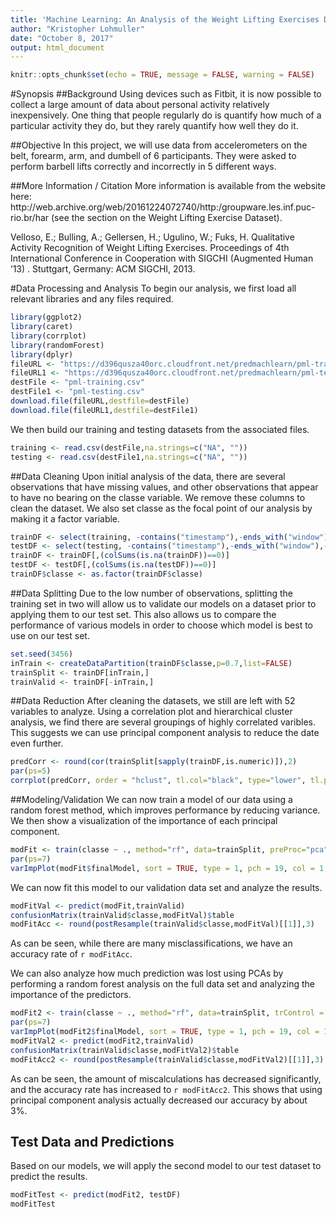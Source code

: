 ```yaml
---
title: 'Machine Learning: An Analysis of the Weight Lifting Exercises Dataset'
author: "Kristopher Lohmuller"
date: "October 8, 2017"
output: html_document
---
```


```r
knitr::opts_chunk$set(echo = TRUE, message = FALSE, warning = FALSE)
```

#Synopsis
##Background
Using devices such as Fitbit, it is now possible to collect a large amount of data about personal activity relatively inexpensively. One thing that people regularly do is quantify how much of a particular activity they do, but they rarely quantify how well they do it. 

##Objective
In this project, we will use data from accelerometers on the belt, forearm, arm, and dumbell of 6 participants. They were asked to perform barbell lifts correctly and incorrectly in 5 different ways. 

##More Information / Citation
More information is available from the website here: http://web.archive.org/web/20161224072740/http:/groupware.les.inf.puc-rio.br/har (see the section on the Weight Lifting Exercise Dataset).

Velloso, E.; Bulling, A.; Gellersen, H.; Ugulino, W.; Fuks, H. Qualitative Activity Recognition of Weight Lifting Exercises. Proceedings of 4th International Conference in Cooperation with SIGCHI (Augmented Human '13) . Stuttgart, Germany: ACM SIGCHI, 2013.

#Data Processing and Analysis
To begin our analysis, we first load all relevant libraries and any files required.
```r
library(ggplot2)
library(caret)
library(corrplot)
library(randomForest)
library(dplyr)
fileURL <- "https://d396qusza40orc.cloudfront.net/predmachlearn/pml-training.csv"
fileURL1 <- "https://d396qusza40orc.cloudfront.net/predmachlearn/pml-testing.csv"
destFile <- "pml-training.csv"
destFile1 <- "pml-testing.csv"
download.file(fileURL,destfile=destFile)
download.file(fileURL1,destfile=destFile1)
```
We then build our training and testing datasets from the associated files.
```r
training <- read.csv(destFile,na.strings=c("NA", ""))
testing <- read.csv(destFile1,na.strings=c("NA", ""))
```

##Data Cleaning
Upon initial analysis of the data, there are several observations that have missing values, and other observations that appear to have no bearing on the classe variable. We remove these columns to clean the dataset. We also set classe as the focal point of our analysis by making it a factor variable.
```r
trainDF <- select(training, -contains("timestamp"),-ends_with("window"),-starts_with("user"),-X)
testDF <- select(testing, -contains("timestamp"),-ends_with("window"),-starts_with("user"),-X)
trainDF <- trainDF[,(colSums(is.na(trainDF))==0)]
testDF <- testDF[,(colSums(is.na(testDF))==0)]
trainDF$classe <- as.factor(trainDF$classe)
```

##Data Splitting
Due to the low number of observations, splitting the training set in two will allow us to validate our models on a dataset prior to applying them to our test set. This also allows us to compare the performance of various models in order to choose which model is best to use on our test set.
```r
set.seed(3456)
inTrain <- createDataPartition(trainDF$classe,p=0.7,list=FALSE)
trainSplit <- trainDF[inTrain,]
trainValid <- trainDF[-inTrain,]
```

##Data Reduction
After cleaning the datasets, we still are left with 52 variables to analyze. Using a correlation plot and hierarchical cluster analysis, we find there are several groupings of highly correlated varibles. This suggests we can use principal component analysis to reduce the date even further.
```r
predCorr <- round(cor(trainSplit[sapply(trainDF,is.numeric)]),2)
par(ps=5)
corrplot(predCorr, order = "hclust", tl.col="black", type="lower", tl.pos = "lt", tl.cex = 1.5)
```

##Modeling/Validation
We can now train a model of our data using a random forest method, which improves performance by reducing variance. We then show a visualization of the importance of each principal component.
```r
modFit <- train(classe ~ ., method="rf", data=trainSplit, preProc="pca", trControl = trainControl(method="cv",number=4,preProcOptions = list(thresh=0.8)),ntree=100,importance=TRUE)
par(ps=7)
varImpPlot(modFit$finalModel, sort = TRUE, type = 1, pch = 19, col = 1, cex = 1,main = "Relative Importance of Principal Components")
```

We can now fit this model to our validation data set and analyze the results.
```r
modFitVal <- predict(modFit,trainValid)
confusionMatrix(trainValid$classe,modFitVal)$table
modFitAcc <- round(postResample(trainValid$classe,modFitVal)[[1]],3)
```

As can be seen, while there are many misclassifications, we have an accuracy rate of `r modFitAcc`.

We can also analyze how much prediction was lost using PCAs by performing a random forest analysis on the full data set and analyzing the importance of the predictors.
```r
modFit2 <- train(classe ~ ., method="rf", data=trainSplit, trControl = trainControl(method="cv",number=4),ntree=100,importance=TRUE)
par(ps=7)
varImpPlot(modFit2$finalModel, sort = TRUE, type = 1, pch = 19, col = 1, cex = 1, main = "Relative Importance of Top 30 Predictor Variables")
modFitVal2 <- predict(modFit2,trainValid)
confusionMatrix(trainValid$classe,modFitVal2)$table
modFitAcc2 <- round(postResample(trainValid$classe,modFitVal2)[[1]],3)
```

As can be seen, the amount of miscalculations has decreased significantly, and the accuracy rate has increased to `r modFitAcc2`. This shows that using principal component analysis actually decreased our accuracy by about 3%.

## Test Data and Predictions
Based on our models, we will apply the second model to our test dataset to predict the results.
```r
modFitTest <- predict(modFit2, testDF)
modFitTest
```